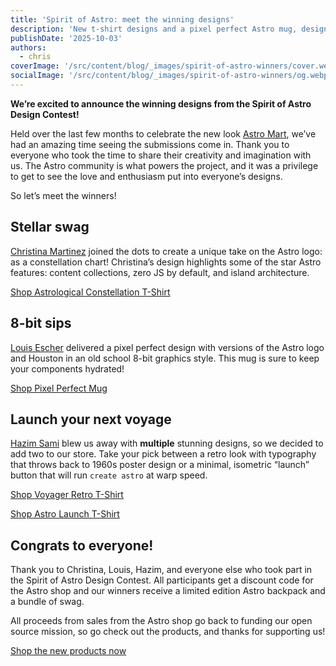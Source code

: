 ```yaml
---
title: 'Spirit of Astro: meet the winning designs'
description: 'New t-shirt designs and a pixel perfect Astro mug, designed with love by the Astro community.'
publishDate: '2025-10-03'
authors:
  - chris
coverImage: '/src/content/blog/_images/spirit-of-astro-winners/cover.webp'
socialImage: '/src/content/blog/_images/spirit-of-astro-winners/og.webp'
---
```



**We’re excited to announce the winning designs from the Spirit of Astro Design Contest!**

Held over the last few months to celebrate the new look [Astro Mart][shop], we’ve had an amazing time seeing the submissions come in.
Thank you to everyone who took the time to share their creativity and imagination with us.
The Astro community is what powers the project, and it was a privilege to get to see the love and enthusiasm put into everyone’s designs.

So let’s meet the winners!

## Stellar swag

<BlogContentImage
	src={ConstellationShirt}
	alt="Composite image of a navy blue t-shirt and a close up of the design on the front showing a large Astro logo in the style of a constellation chart."
/>

[Christina Martinez](https://christinacodes.dev/) joined the dots to create a unique take on the Astro logo: as a constellation chart!
Christina’s design highlights some of the star Astro features: content collections, zero JS by default, and island architecture.

[Shop Astrological Constellation T-Shirt](https://shop.astro.build/products/astrological-constellation-t-shirt/)

## 8-bit sips

<BlogContentImage
	src={MugPhoto}
	alt="A white mug on a desk featuring a pixel art Astro logo."
/>

[Louis Escher](https://lou.gg/) delivered a pixel perfect design with versions of the Astro logo and Houston in an old school 8-bit graphics style.
This mug is sure to keep your components hydrated!

[Shop Pixel Perfect Mug](https://shop.astro.build/products/pixel-perfect-mug/)

## Launch your next voyage

<BlogContentImage
	src={HazimShirts}
	alt="Three t-shirts: a navy blue t-shirt reading “I’m on an Astro voyage” in swirly 1960s-style lettering over an astronaut helmet; an orange t-shirt and a black t-shirt, both featuring the same stylized return key labelled with the Astro logo and the text “Launch”."
/>

[Hazim Sami](https://bsky.app/profile/hazims.bsky.social) blew us away with **multiple** stunning designs, so we decided to add two to our store.
Take your pick between a retro look with typography that throws back to 1960s poster design or a minimal, isometric “launch” button that will run `create astro` at warp speed.

[Shop Voyager Retro T-Shirt](https://shop.astro.build/products/astro-voyager-retro-t-shirt/)

[Shop Astro Launch T-Shirt](https://shop.astro.build/products/astro-launch-t-shirt/)

## Congrats to everyone!

Thank you to Christina, Louis, Hazim, and everyone else who took part in the Spirit of Astro Design Contest.
All participants get a discount code for the Astro shop and our winners receive a limited edition Astro backpack and a bundle of swag.

All proceeds from sales from the Astro shop go back to funding our open source mission, so go check out the products, and thanks for supporting us!

<a href="https://shop.astro.build/" class="button button-primary w-full">
	Shop the new products now
</a>

[shop]: https://shop.astro.build
